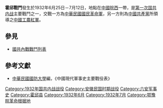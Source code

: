 {{Infobox Military Conflict|
campaign=|
image=|
caption=|
conflict=霍邱戰鬥|
date=1932年6月25日－7月12日|
place=[[中國|中國]]皖西|
result=國軍利用砲兵及飛機轟擊共軍後，隨即攻佔霍邱城。戰鬥末了，共軍傷亡2000、被俘3000餘，國軍並獲步槍5000枝|
combatant1=中華民國國民革命軍第4師|
combatant2=25師| 
commander1=[[徐庭瑤|徐庭瑤]]|
commander2=[[鄺繼勛|鄺繼勛]]|
strength1=|
strength2=|
casualties1=|
casualties2=|
}}
'''霍邱戰鬥'''發生於1932年6月25日－7月12日，地點在[[中國|中國]][[皖西|皖西]]一帶，是[[第一次国共内战|第一次国共内战]]主要戰鬥之一，交戰一方為[[中華民國|中華民國]][[國民革命軍|國民革命軍]]，另一方則為[[中國共產黨|中國共產黨]]所領導之[[中國工農紅軍|中國工農紅軍]]。

==參見==
*[[國共內戰戰鬥列表|國共內戰戰鬥列表]]
==參考文獻==
*[[中華民國|中華民國]][[國防大學_(臺灣)|國防大學]]編，《中國現代軍事史主要戰役表》

[[Category:1932年国共内战战役|Category:1932年国共内战战役]]
[[Category:安徽民国时期战役|Category:安徽民国时期战役]]
[[Category:六安军事史|Category:六安军事史]]
[[Category:霍邱县|Category:霍邱县]]
[[Category:1932年6月|Category:1932年6月]]
[[Category:1932年7月|Category:1932年7月]]
[[Category:鄂豫皖革命根据地|Category:鄂豫皖革命根据地]]